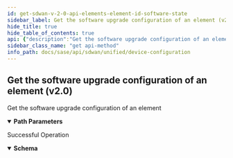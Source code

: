 ```yaml
---
id: get-sdwan-v-2-0-api-elements-element-id-software-state
sidebar_label: Get the software upgrade configuration of an element (v2.0)
hide_title: true
hide_table_of_contents: true
api: {"description":"Get the software upgrade configuration of an element","operationId":"get-sdwan-v2.0-api-elements-element_id-software-state","parameters":[{"description":"Element Id","in":"path","name":"element_id","required":true,"schema":{"description":"Element Id","type":"string"}}],"responses":{"200":{"content":{"application/json":{"schema":{"properties":{"download_interval":{"description":"Download Interval: Range(max = 59L, error = SOFTWARE_CONFIG_INVALID_DOWNLOAD_INTERVAL: Valid download interval shoule be provided along with a valid download time., min = 0L) ","type":"integer"},"id":{"description":"Id","type":"string"},"image_id":{"description":"Image Id: Pattern(message = ELEMENT_STATE_UPDATE_INVALID_IMAGE, regexp = ^[0-9]{1,30}$) ","type":"string"},"interface_ids":{"description":"Interface Ids: ListString(allowDuplicate = false, allowEmpty = true, allowNull = true, length = 0, listMaxSize = 4, message = {SOFTWARE_CONFIG_INVALID_INTERFACE_LIST, noTrim = false, regex = , required = false) ","items":{"description":"Interface Ids","type":"string"},"type":"array"},"scheduled_download":{"description":"Scheduled Download: Pattern(message = ELEMENT_STATE_UPDATE_INVALID_TIME, regexp = ^(0?[1-9]|1[0-2])-(0[1-9]|[1-2][0-9]|3[0-1])-(201?[8-9]|20?[2-5][0-9])\\\\s+([0-1][0-9]|2?[0-3])\\\\:([0-5][0-9])\\\\:([0-5][0-9])$) ","type":"string"},"scheduled_upgrade":{"description":"Scheduled Upgrade: Pattern(message = ELEMENT_STATE_UPDATE_INVALID_TIME, regexp = ^(0?[1-9]|1[0-2])-(0[1-9]|[1-2][0-9]|3[0-1])-(201?[8-9]|20?[2-5][0-9])\\\\s+([0-1][0-9]|2?[0-3])\\\\:([0-5][0-9])\\\\:([0-5][0-9])$) ","type":"string"},"upgrade_interval":{"description":"Upgrade Interval: Range(max = 59L, error = SOFTWARE_CONFIG_INVALID_UPGRADE_INTERVAL: Valid upgrade interval shoule be provided along with a valid upgrade time., min = 0L) ","type":"integer"}}}}},"description":"Successful Operation"}},"tags":["Device Configuration"],"method":"get","path":"/sdwan/v2.0/api/elements/{element_id}/software/state","info":{"contact":{},"description":"List of APIs used to manage your device software to upgrade, retrieve available software images, and upgrade status information.","title":"Device Configuration","version":"Latest"},"postman":{"name":"Get the software upgrade configuration of an element (v2.0)","description":{"content":"Get the software upgrade configuration of an element","type":"text/plain"},"url":{"path":["sdwan","v2.0","api","elements",":element_id","software","state"],"host":["{{baseUrl}}"],"query":[],"variable":[{"disabled":false,"description":{"content":"(Required) Element Id","type":"text/plain"},"type":"any","value":"","key":"element_id"}]},"header":[{"key":"Accept","value":"application/json"}],"method":"GET"}}
sidebar_class_name: "get api-method"
info_path: docs/sase/api/sdwan/unified/device-configuration
---
```



## Get the software upgrade configuration of an element (v2.0)



Get the software upgrade configuration of an element

<details style={{"marginBottom":"1rem"}} data-collapsed={false} open={true}><summary style={{}}><strong>Path Parameters</strong></summary><div><ul><ParamsItem className={"paramsItem"} param={{"description":"Element Id","in":"path","name":"element_id","required":true,"schema":{"description":"Element Id","type":"string"}}}></ParamsItem></ul></div></details><div><ApiTabs><TabItem label={"200"} value={"200"}><div>

Successful Operation

</div><div><details style={{}} data-collapsed={false} open={true}><summary style={{"textAlign":"left"}}><strong>Schema</strong></summary><div style={{"textAlign":"left","marginLeft":"1rem"}}></div><ul style={{"marginLeft":"1rem"}}><SchemaItem collapsible={false} name={"download_interval"} required={false} schemaDescription={"Download Interval: Range(max = 59L, error = SOFTWARE_CONFIG_INVALID_DOWNLOAD_INTERVAL: Valid download interval shoule be provided along with a valid download time., min = 0L) "} schemaName={"integer"} qualifierMessage={undefined}></SchemaItem><SchemaItem collapsible={false} name={"id"} required={false} schemaDescription={"Id"} schemaName={"string"} qualifierMessage={undefined}></SchemaItem><SchemaItem collapsible={false} name={"image_id"} required={false} schemaDescription={"Image Id: Pattern(message = ELEMENT_STATE_UPDATE_INVALID_IMAGE, regexp = ^[0-9]{1,30}$) "} schemaName={"string"} qualifierMessage={undefined}></SchemaItem><SchemaItem collapsible={false} name={"interface_ids"} required={false} schemaDescription={"Interface Ids: ListString(allowDuplicate = false, allowEmpty = true, allowNull = true, length = 0, listMaxSize = 4, message = {SOFTWARE_CONFIG_INVALID_INTERFACE_LIST, noTrim = false, regex = , required = false) "} schemaName={"string[]"} qualifierMessage={undefined}></SchemaItem><SchemaItem collapsible={false} name={"scheduled_download"} required={false} schemaDescription={"Scheduled Download: Pattern(message = ELEMENT_STATE_UPDATE_INVALID_TIME, regexp = ^(0?[1-9]|1[0-2])-(0[1-9]|[1-2][0-9]|3[0-1])-(201?[8-9]|20?[2-5][0-9])\\\\s+([0-1][0-9]|2?[0-3])\\\\:([0-5][0-9])\\\\:([0-5][0-9])$) "} schemaName={"string"} qualifierMessage={undefined}></SchemaItem><SchemaItem collapsible={false} name={"scheduled_upgrade"} required={false} schemaDescription={"Scheduled Upgrade: Pattern(message = ELEMENT_STATE_UPDATE_INVALID_TIME, regexp = ^(0?[1-9]|1[0-2])-(0[1-9]|[1-2][0-9]|3[0-1])-(201?[8-9]|20?[2-5][0-9])\\\\s+([0-1][0-9]|2?[0-3])\\\\:([0-5][0-9])\\\\:([0-5][0-9])$) "} schemaName={"string"} qualifierMessage={undefined}></SchemaItem><SchemaItem collapsible={false} name={"upgrade_interval"} required={false} schemaDescription={"Upgrade Interval: Range(max = 59L, error = SOFTWARE_CONFIG_INVALID_UPGRADE_INTERVAL: Valid upgrade interval shoule be provided along with a valid upgrade time., min = 0L) "} schemaName={"integer"} qualifierMessage={undefined}></SchemaItem></ul></details></div></TabItem></ApiTabs></div>
      